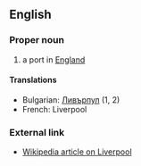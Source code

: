 ==English==

===Proper noun===

# a port in [[England]]

====Translations====

*Bulgarian: [[Ливърпул]] (1, 2)
*French: Liverpool

===External link===

*[[en:Liverpool|Wikipedia article on Liverpool]]